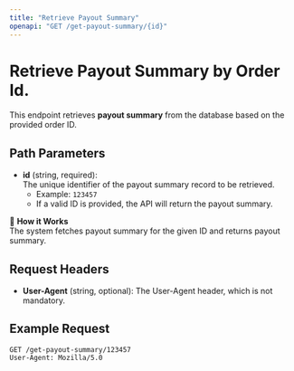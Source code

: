 ```yaml
---
title: "Retrieve Payout Summary"
openapi: "GET /get-payout-summary/{id}"
---
```


# Retrieve Payout Summary by Order Id.

This endpoint retrieves **payout summary** from the database based on the provided order ID.

## Path Parameters

- **id** (string, required):  
  The unique identifier of the payout summary record to be retrieved.  
  - Example: `123457`  
  - If a valid ID is provided, the API will return the payout summary.

📌 **How it Works**  
The system fetches payout summary for the given ID and returns payout summary.

## Request Headers

- **User-Agent** (string, optional): The User-Agent header, which is not mandatory.

## Example Request

```http
GET /get-payout-summary/123457
User-Agent: Mozilla/5.0
